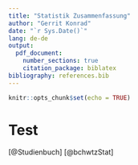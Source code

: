 ```yaml
---
title: "Statistik Zusammenfassung"
author: "Gerrit Konrad"
date: "`r Sys.Date()`"
lang: de-de
output: 
  pdf_document:
    number_sections: true
    citation_package: biblatex
bibliography: references.bib
---
```


\newpage
\tableofcontents
\newpage

```r
knitr::opts_chunk$set(echo = TRUE)
```

# Test
[@Studienbuch]
[@bchwtzStat]

\newpage

